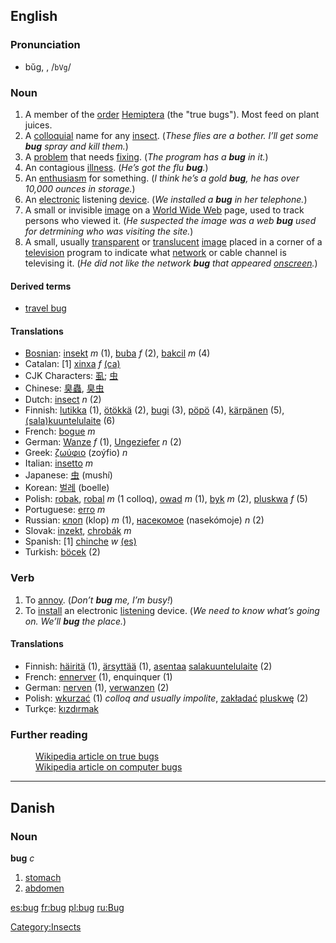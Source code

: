 {{See|Bug}}
==English==
{{wikipedia}}
===Pronunciation===
*bŭg, {{IPAchar|/bʌɡ/}}, /<tt>bVg</tt>/
*:{{IPAchar|[[Rhymes:English:-ʌɡ|Rhymes: -ʌɡ]]}}

===Noun===
#A member of the [[order]] [[Hemiptera]] (the "true bugs"). Most feed on plant juices.
#A [[colloquial]] name for any [[insect]]. (''These flies are a bother. I’ll get some '''bug''' spray and kill them.'')
#A [[problem]] that needs [[fixing]]. (''The program has a '''bug''' in it.'')
#An contagious [[illness]]. (''He’s got the flu '''bug'''.'')
#An [[enthusiasm]] for something. (''I think he’s a gold '''bug''', he has over 10,000 ounces in storage.'')
#An [[electronic]] listening [[device]]. (''We installed a '''bug''' in her telephone.'')
#A small or invisible [[image]] on a [[World Wide Web]] page, used to track persons who viewed it.  (''He suspected the image was a web '''bug''' used for detrmining who was visiting the site.'')
#A small, usually [[transparent]] or [[translucent]] [[image]] placed in a corner of a [[television]] program to indicate what [[network]] or cable channel is televising it. (''He did not like the network '''bug''' that appeared [[onscreen]].'')

====Derived terms====
*[[travel bug]]

====Translations====
*[[Bosnian]]: [[insekt]] ''m'' (1), [[buba]] ''f'' (2), [[bakcil]] ''m'' (4)
*Catalan: [1] [[xinxa]] ''f'' [[:ca:xinxa|(ca)]]
*CJK Characters: [[虱]]; [[虫]]
*Chinese: [[臭蟲]], [[臭虫]]
*Dutch: [[insect]] ''n'' (2)
*Finnish: [[lutikka]] (1), [[ötökkä]] (2), [[bugi]] (3), [[pöpö]] (4), [[kärpänen]] (5), [[salakuuntelulaite|(sala)kuuntelulaite]] (6)
*French: [[bogue]] ''m''
*German: [[Wanze]] ''f'' (1), [[Ungeziefer]] ''n'' (2) 
*Greek: [[ζωύφιο]] (zoýfio) ''n''
*Italian: [[insetto]] ''m''
*Japanese: [[虫]] (mushí)
*Korean: [[벌레]] (boelle)
*Polish: [[robak]], [[robal]] ''m'' (1 colloq), [[owad]] ''m'' (1), [[byk]] ''m'' (2), [[pluskwa]] ''f'' (5)
*Portuguese: [[erro]] ''m''
*Russian: [[клоп]] (klop) ''m'' (1), [[насекомое]] (nasekómoje) ''n'' (2)
*Slovak: [[inzekt]], [[chrobák]] ''m''
*Spanish: [1] [[chinche]] ''w'' [[:es:chinche|(es)]] 
*Turkish: [[böcek]] (2)

===Verb===
#To [[annoy]]. (''Don’t '''bug''' me, I’m busy!'')
#To [[install]] an electronic [[listening]] device. (''We need to know what’s going on. We’ll '''bug''' the place.'')

====Translations====
*Finnish: [[häiritä]] (1), [[ärsyttää]] (1), [[asentaa]] [[salakuuntelulaite]] (2)
*French: [[ennerver]] (1), enquinquer (1)
*German: [[nerven]] (1), [[verwanzen]] (2)
*Polish: [[wkurzać]] (1) ''colloq and usually impolite'', [[zakładać]] [[pluskwę]] (2) 
*Turkçe: [[kızdırmak]]

===Further reading===
:[[w:Hemiptera|Wikipedia article on true bugs]]
:[[w:computer bug|Wikipedia article on computer bugs]]


----
==Danish==
===Noun===
'''bug''' ''c''

# [[stomach]]
# [[abdomen]]

[[Category:Insects]]

[[es:bug]]
[[fr:bug]]
[[pl:bug]]
[[ru:Bug]]